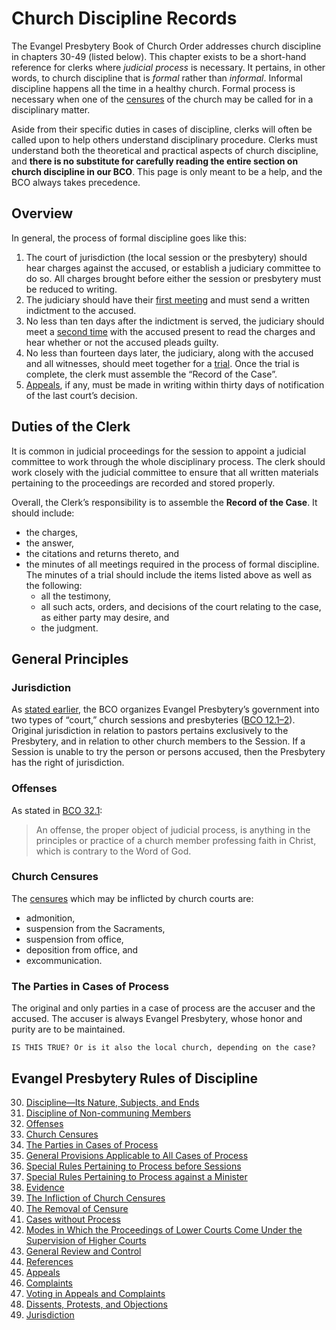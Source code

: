 # Church Discipline Records

The Evangel Presbytery Book of Church Order addresses church discipline in chapters 30-49 (listed below). This chapter exists to be a short-hand reference for clerks where *judicial process* is necessary. It pertains, in other words, to church discipline that is *formal* rather than *informal*. Informal discipline happens all the time in a healthy church. Formal process is necessary when one of the [censures](https://clerks.evangelpresbytery.com/church-discipline-records.html#church-censures) of the church may be called for in a disciplinary matter.

Aside from their specific duties in cases of discipline, clerks will often be called upon to help others understand disciplinary procedure. Clerks must understand both the theoretical and practical aspects of church discipline, and **there is no substitute for carefully reading the entire section on church discipline in our BCO**. This page is only meant to be a help, and the BCO always takes precedence.

## Overview

In general, the process of formal discipline goes like this:

1. The court of jurisdiction (the local session or the presbytery) should hear charges against the accused, or establish a judiciary committee to do so. All charges brought before either the session or presbytery must be reduced to writing.
2. The judiciary should have their [first meeting](https://clerks.evangelpresbytery.com/church-discipline-records.html#the-first-meeting) and must send a written indictment to the accused.
3. No less than ten days after the indictment is served, the judiciary should meet a [second time](https://clerks.evangelpresbytery.com/church-discipline-records.html#second-meeting) with the accused present to read the charges and hear whether or not the accused pleads guilty.
4. No less than fourteen days later, the judiciary, along with the accused and all witnesses, should meet together for a [trial](https://clerks.evangelpresbytery.com/church-discipline-records.html#the-trial). Once the trial is complete, the clerk must assemble the "Record of the Case".
5. [Appeals](https://clerks.evangelpresbytery.com/church-discipline-records.html#appeals), if any, must be made in writing within thirty days of notification of the last court's decision.

## Duties of the Clerk

It is common in judicial proceedings for the session to appoint a judicial committee to work through the whole disciplinary process. The clerk should work closely with the judicial committee to ensure that all written materials pertaining to the proceedings are recorded and stored properly.

Overall, the Clerk's responsibility is to assemble the **Record of the Case**. It should include:

* the charges, 
* the answer, 
* the citations and returns thereto, and 
* the minutes of all meetings required in the process of formal discipline. The minutes of a trial should include the items listed above as well as the following:
  * all the testimony,
  * all such acts, orders, and decisions of the court relating to the case, as either party may desire, and 
  * the judgment. 

## General Principles

### Jurisdiction

As [stated earlier](https://clerks.evangelpresbytery.com/index.html#the-stated-clerk-defined), the BCO organizes Evangel Presbytery’s government into two types of “court,” church sessions and presbyteries ([BCO 12.1–2](https://evangel.pressbooks.com/chapter/12-church-courts-in-general/)). Original jurisdiction in relation to pastors pertains exclusively to the Presbytery, and in relation to other church members to the Session. If a Session is unable to try the person or persons accused, then the Presbytery has the right of jurisdiction.

### Offenses

As stated in [BCO 32.1](https://evangel.pressbooks.com/chapter/32-offenses/):

>An offense, the proper object of judicial process, is anything in the principles or practice of a church member professing faith in Christ, which is contrary to the Word of God.

### Church Censures

The [censures](https://evangel.pressbooks.com/chapter/33-church-censures/) which may be inflicted by church courts are:

* admonition, 
* suspension from the Sacraments, 
* suspension from office, 
* deposition from office, and 
* excommunication. 

### The Parties in Cases of Process

The original and only parties in a case of process are the accuser and the accused. The accuser is always Evangel Presbytery, whose honor and purity are to be maintained.

`IS THIS TRUE? Or is it also the local church, depending on the case?`

## Evangel Presbytery Rules of Discipline

30. [Discipline—Its Nature, Subjects, and Ends](https://evangel.pressbooks.com/chapter/30-discipline-its-nature-subjects-and-ends/)
31. [Discipline of Non-communing Members](https://evangel.pressbooks.com/chapter/31-discipline-of-non-communing-members/)
32. [Offenses](https://evangel.pressbooks.com/chapter/32-offenses/)
33. [Church Censures](https://evangel.pressbooks.com/chapter/33-church-censures/)
34. [The Parties in Cases of Process](https://evangel.pressbooks.com/chapter/34-the-parties-in-cases-of-process/)
35. [General Provisions Applicable to All Cases of Process](https://evangel.pressbooks.com/chapter/35-general-provisions-applicable-to-all-cases-of-process/)
36. [Special Rules Pertaining to Process before Sessions](https://evangel.pressbooks.com/chapter/36-special-rules-pertaining-to-process-before-sessions/)
37. [Special Rules Pertaining to Process against a Minister](https://evangel.pressbooks.com/chapter/37-special-rules-pertaining-to-process-against-a-minister/)
38. [Evidence](https://evangel.pressbooks.com/chapter/38-evidence/)
39. [The Infliction of Church Censures](https://evangel.pressbooks.com/chapter/39-the-infliction-of-church-censures/)
40. [The Removal of Censure](https://evangel.pressbooks.com/chapter/40-the-removal-of-censure/)
41. [Cases without Process](https://evangel.pressbooks.com/chapter/41-cases-without-process/)
42. [Modes in Which the Proceedings of Lower Courts Come Under the Supervision of Higher Courts](https://evangel.pressbooks.com/chapter/42-modes-in-which-the-proceedings-of-lower-courts-come-under-the-supervision-of-higher-courts/)
43. [General Review and Control](https://evangel.pressbooks.com/chapter/43-general-review-and-control/)
44. [References](https://evangel.pressbooks.com/chapter/44-references/)
45. [Appeals](https://evangel.pressbooks.com/chapter/45-appeals/)
46. [Complaints](https://evangel.pressbooks.com/chapter/46-complaints/)
47. [Voting in Appeals and Complaints](https://evangel.pressbooks.com/chapter/47-voting-in-appeals-and-complaints/)
48. [Dissents, Protests, and Objections](https://evangel.pressbooks.com/chapter/48-dissents-protests-and-objections/)
49. [Jurisdiction](https://evangel.pressbooks.com/chapter/49-jurisdiction/)